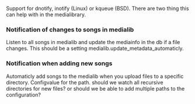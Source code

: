 Support for dnotify, inotify (Linux) or kqueue (BSD). There are two thing this can help with in the medialibrary.

=== Notification of changes to songs in medialib ===
Listen to all songs in medialib and update the mediainfo in the db if a file changes. This should be a setting medialib.update_metadata_automaticly.

=== Notification when adding new songs ===
Automaticly add songs to the medialib when you upload files to a specific directory. Configvalue for the path. should we watch all recursive directories for new files? or should we be able to add multiple paths to the configuration?